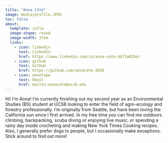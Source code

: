 ```yaml
---
title: "Anna Côté"
image: media/profile.JPEG
toc: false
about: 
  template: jolla
  image-shape: round
  image-width: 17em
  links:
    - icon: linkedin 
      text: LinkedIn
      href: https://www.linkedin.com/in/anna-cote-bb71a02ba/
    - icon: github 
      text: GitHub
      href: https://github.com/annacote-2026
    - icon: envelope
      text: Email
      href: mailto:annacote@ucsb.edu
---
```


Hi! I'm Anna! I'm currently finishing out my second year as an Environmental Studies (BS) student at UCSB looking to enter the field of agro-ecology and forestry professionally. I'm originally from Seattle, but have been loving the California sun since I first arrived. In my free time you can find me outdoors climbing, backpacking, scuba diving or enjoying live music, or spending a rainy day inside crocheting and making New York Times Cooking recipes. Also, I generally prefer dogs to people, but I occasionally make exceptions. Stick around to find out more!
